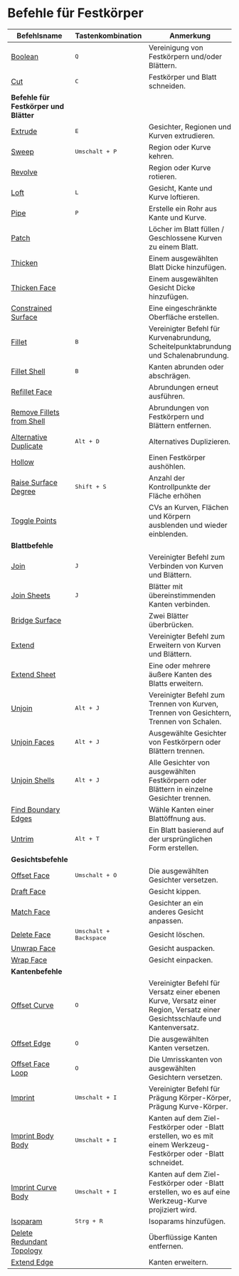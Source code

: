 # Befehle für Festkörper

| Befehlsname                                                  | Tastenkombination            | Anmerkung                                                                                                                  |
| ------------------------------------------------------------ | ---------------------------- | -------------------------------------------------------------------------------------------------------------------------- |
| [Boolean](/solid/boolean)                                     | <kbd>Q</kbd>                 | Vereinigung von Festkörpern und/oder Blättern.                                                                             |
| [Cut](/solid/cut)                                             | <kbd>C</kbd>                 | Festkörper und Blatt schneiden.                                                                                            |
| **Befehle für Festkörper und Blätter**                       |                              |                                                                                                                            |
| [Extrude](/solid/extrude)                                     | <kbd>E</kbd>                 | Gesichter, Regionen und Kurven extrudieren.                                                                                |
| [Sweep](/solid/sweep)                                         | <kbd>Umschalt + P</kbd>         | Region oder Kurve kehren.                                                                                                  |
| [Revolve](/solid/revolve)                                     |                              | Region oder Kurve rotieren.                                                                                                |
| [Loft](/solid/loft)                                           | <kbd>L</kbd>                 | Gesicht, Kante und Kurve loftieren.                                                                                        |
| [Pipe](/solid/pipe)                                           | <kbd>P</kbd>                 | Erstelle ein Rohr aus Kante und Kurve.                                                                                     |
| [Patch](/solid/patch)                                         |                              | Löcher im Blatt füllen / Geschlossene Kurven zu einem Blatt.                                                               |
| [Thicken](/solid/thicken)                                     |                              | Einem ausgewählten Blatt Dicke hinzufügen.                                                                                 |
| [Thicken Face](/solid/thicken-face)                           |                              | Einem ausgewählten Gesicht Dicke hinzufügen.                                                                               |
| [Constrained Surface](/solid/constrained-surface)             |                              | Eine eingeschränkte Oberfläche erstellen.                                                                                  |
| [Fillet](/solid/fillet)                                       | <kbd>B</kbd>                 | Vereinigter Befehl für Kurvenabrundung, Scheitelpunktabrundung und Schalenabrundung.                                       |
| [Fillet Shell](/solid/fillet-shell)                           | <kbd>B</kbd>                 | Kanten abrunden oder abschrägen.                                                                                           |
| [Refillet Face](/solid/refillet-face)                         |                              | Abrundungen erneut ausführen.                                                                                              |
| [Remove Fillets from Shell](/solid/remove-fillets-from-shell) |                              | Abrundungen von Festkörpern und Blättern entfernen.                                                                        |
| [Alternative Duplicate](/solid/alternative-duplicate)         | <kbd>Alt + D</kbd>           | Alternatives Duplizieren.                                                                                                  |
| [Hollow](/solid/hollow)                                       |                              | Einen Festkörper aushöhlen.                                                                                                |
| [Raise Surface Degree](/solid/raise-surface-degree)            | <kbd>Shift + S</kbd>         | Anzahl der Kontrollpunkte der Fläche erhöhen                                                                    |
| [Toggle Points](/solid/toggle-points)                          |                              | CVs an Kurven, Flächen und Körpern ausblenden und wieder einblenden.                                       |
| **Blattbefehle**                                             |                              |                                                                                                                            |
| [Join](/solid/join)                                           | <kbd>J</kbd>                 | Vereinigter Befehl zum Verbinden von Kurven und Blättern.                                                                  |
| [Join Sheets](/solid/join-sheets)                             | <kbd>J</kbd>                 | Blätter mit übereinstimmenden Kanten verbinden.                                                                            |
| [Bridge Surface](/solid/bridge-surface)                       |                              | Zwei Blätter überbrücken.                                                                                                  |
| [Extend](/solid/extend)                                       |                              | Vereinigter Befehl zum Erweitern von Kurven und Blättern.                                                                  |
| [Extend Sheet](/solid/extend-sheet)                           |                              | Eine oder mehrere äußere Kanten des Blatts erweitern.                                                                      |
| [Unjoin](/solid/unjoin)                                       | <kbd>Alt + J</kbd>           | Vereinigter Befehl zum Trennen von Kurven, Trennen von Gesichtern, Trennen von Schalen.                                    |
| [Unjoin Faces](/solid/unjoin-faces)                           | <kbd>Alt + J</kbd>           | Ausgewählte Gesichter von Festkörpern oder Blättern trennen.                                                               |
| [Unjoin Shells](/solid/unjoin-shells)                         | <kbd>Alt + J</kbd>           | Alle Gesichter von ausgewählten Festkörpern oder Blättern in einzelne Gesichter trennen.                                   |
| [Find Boundary Edges](/solid/find-boundary-edges)             |                              | Wähle Kanten einer Blattöffnung aus.                                                                                       |
| [Untrim](/solid/untrim)                                       | <kbd>Alt + T</kbd>           | Ein Blatt basierend auf der ursprünglichen Form erstellen.                                                                 |
| **Gesichtsbefehle**                                          |                              |                                                                                                                            |
| [Offset Face](/solid/offset-face)                             | <kbd>Umschalt + O</kbd>         | Die ausgewählten Gesichter versetzen.                                                                                      |
| [Draft Face](/solid/draft-face)                               |                              | Gesicht kippen.                                                                                                            |
| [Match Face](/solid/match-face)                               |                              | Gesichter an ein anderes Gesicht anpassen.                                                                                 |
| [Delete Face](/solid/delete-face)                             | <kbd>Umschalt + Backspace</kbd> | Gesicht löschen.                                                                                                           |
| [Unwrap Face](/solid/unwrap-face)                             |                              | Gesicht auspacken.                                                                                                         |
| [Wrap Face](/solid/wrap-face)                                 |                              | Gesicht einpacken.                                                                                                         |
| **Kantenbefehle**                                            |                              |                                                                                                                            |
| [Offset Curve](/solid/offset-curve)                           | <kbd>O</kbd>                 | Vereinigter Befehl für Versatz einer ebenen Kurve, Versatz einer Region, Versatz einer Gesichtsschlaufe und Kantenversatz. |
| [Offset Edge](/solid/offset-edge)                             | <kbd>O</kbd>                 | Die ausgewählten Kanten versetzen.                                                                                         |
| [Offset Face Loop](/solid/offset-face-loop)                   | <kbd>O</kbd>                 | Die Umrisskanten von ausgewählten Gesichtern versetzen.                                                                    |
| [Imprint](/solid/imprint)                                     | <kbd>Umschalt + I</kbd>         | Vereinigter Befehl für Prägung Körper-Körper, Prägung Kurve-Körper.                                                        |
| [Imprint Body Body](/solid/imprint-body-body)                 | <kbd>Umschalt + I</kbd>         | Kanten auf dem Ziel-Festkörper oder -Blatt erstellen, wo es mit einem Werkzeug-Festkörper oder -Blatt schneidet.           |
| [Imprint Curve Body](/solid/imprint-curve-body)               | <kbd>Umschalt + I</kbd>         | Kanten auf dem Ziel-Festkörper oder -Blatt erstellen, wo es auf eine Werkzeug-Kurve projiziert wird.                       |
| [Isoparam](/solid/isoparam)                                   | <kbd>Strg + R</kbd>          | Isoparams hinzufügen.                                                                                                      |
| [Delete Redundant Topology](/solid/delete-redundant-topology) |                              | Überflüssige Kanten entfernen.                                                                                             |
| [Extend Edge](/solid/extend-edge)                             |                              | Kanten erweitern.                                                                                                          |
